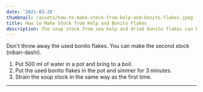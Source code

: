 ```yaml
---
date: '2021-03-28'
thumbnail: /assets/how-to-make-stock-from-kelp-and-bonito-flakes.jpeg
title: How to Make Stock from Kelp and Bonito Flakes
description: The soup stock from sea kelp and dried bonito flakes can be used in many Japanese food such as miso soup, soba, udon, and stew.
---
```


Don't throw away the used bonito flakes. You can make the second stock (niban-dashi).

1. Put 500 ml of water in a pot and bring to a boil.
2. Put the used bonito flakes in the pot and simmer for 3 minutes.
3. Strain the soup stock in the same way as the first time.

---

